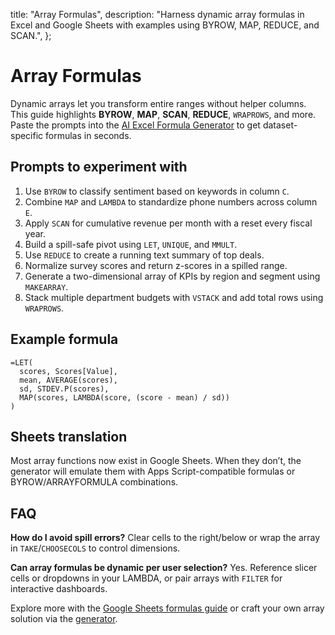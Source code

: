   title: "Array Formulas",
  description:
    "Harness dynamic array formulas in Excel and Google Sheets with examples using BYROW, MAP, REDUCE, and SCAN.",
};

# Array Formulas

Dynamic arrays let you transform entire ranges without helper columns. This guide highlights **BYROW**, **MAP**, **SCAN**, **REDUCE**, `WRAPROWS`, and more. Paste the prompts into the [AI Excel Formula Generator](/#generator) to get dataset-specific formulas in seconds.

## Prompts to experiment with

1. Use `BYROW` to classify sentiment based on keywords in column `C`.
2. Combine `MAP` and `LAMBDA` to standardize phone numbers across column `E`.
3. Apply `SCAN` for cumulative revenue per month with a reset every fiscal year.
4. Build a spill-safe pivot using `LET`, `UNIQUE`, and `MMULT`.
5. Use `REDUCE` to create a running text summary of top deals.
6. Normalize survey scores and return z-scores in a spilled range.
7. Generate a two-dimensional array of KPIs by region and segment using `MAKEARRAY`.
8. Stack multiple department budgets with `VSTACK` and add total rows using `WRAPROWS`.

## Example formula

```excel
=LET(
  scores, Scores[Value],
  mean, AVERAGE(scores),
  sd, STDEV.P(scores),
  MAP(scores, LAMBDA(score, (score - mean) / sd))
)
```

## Sheets translation

Most array functions now exist in Google Sheets. When they don’t, the generator will emulate them with Apps Script-compatible formulas or BYROW/ARRAYFORMULA combinations.

## FAQ

**How do I avoid spill errors?** Clear cells to the right/below or wrap the array in `TAKE`/`CHOOSECOLS` to control dimensions.

**Can array formulas be dynamic per user selection?** Yes. Reference slicer cells or dropdowns in your LAMBDA, or pair arrays with `FILTER` for interactive dashboards.

Explore more with the [Google Sheets formulas guide](/google-sheets/formulas) or craft your own array solution via the [generator](/#generator).
